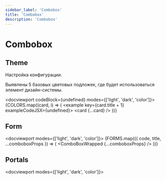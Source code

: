 ```yaml
---
sidebar_label: 'Combobox'
title: 'Combobox'
description: 'Combobox'
---
```




<headermeta
  title='Combobox'
  description='Combobox'
  copywriter='@astakhov'
  copywriterLink='https://mm.pcbltools.ru/slack-export/messages/@astakhov'
  designer='@eustinov'
  designerLink='https://mm.pcbltools.ru/slack-export/messages/@eustinov'
  developer='@kaarturov'
  developerLink='https://mm.pcbltools.ru/slack-export/messages/@kaarturov'
  versions={[pkg.version]}
  actualVersion={pkg.version}
  bitbucketLink='https://google.com'
  figmaLink='https://google.com'
  jiraLink='https://google.com'
/>

# Combobox

<versionselector versionPages={[]}>
<crutch />

## Theme

<textcolumns>
  <span>
    <p>Настройка конфигурации.</p>
  </span>

  <span>
    <p>Выявлены 5 базовых цветовых подложек, где будет использоваться элемент дизайн-системы.</p>
  </span>
</textcolumns>

<docviewport codeBlock={undefined} modes={['light', 'dark', 'color']}>
  <examples>
    {COLORS.map((card, i) => (
      <example key={card.title + 1} exampleCodeJSX={undefined}>
        <card {...card} />
      </example>
    ))}
  </examples>
</docviewport>

<divider />

## Form

<docviewport modes={['light', 'dark', 'color']}>
  <examples>
    {FORMS.map(({ code, title, ...comboboxProps }) => (
      <example key={title} exampleCodeJSX={comboboxWrappedCode}>
        <card title={title}>
          <ComboBoxWrapped {...comboboxProps} />
        </card>
      </example>
    ))}
  </examples>
</docviewport>

<divider />

## Portals

<docviewport modes={['light', 'dark', 'color']}>
  <examples>
    <example exampleCodeJSX={undefined}>
      <card title='Combobox in Modal'>
        <ComboBoxInPortal />
      </card>
    </example>
  </examples>
</docviewport>

</versionselector>
